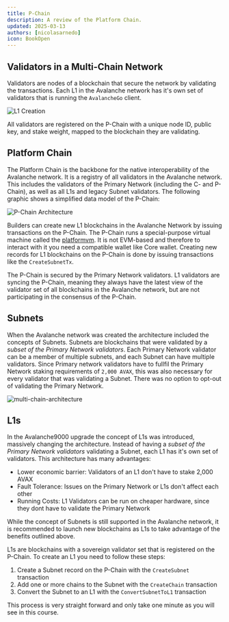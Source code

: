 ```yaml
---
title: P-Chain
description: A review of the Platform Chain.
updated: 2025-03-13
authors: [nicolasarnedo]
icon: BookOpen
---
```


## Validators in a Multi-Chain Network

Validators are nodes of a blockchain that secure the network by validating the transactions.
Each L1 in the Avalanche network has it's own set of validators that is running the `AvalancheGo` client.

<img src="https://qizat5l3bwvomkny.public.blob.vercel-storage.com/builders-hub/course-images/l1-validator-management/l1s-4usH2C4o3WLEqAkK9JLoDgGHezOWqn.png" alt="L1 Creation" />

All validators are registered on the P-Chain with a unique node ID, public key, and stake weight, mapped to the blockchain they are validating.

## Platform Chain

The Platform Chain is the backbone for the native interoperability of the Avalanche network. It is a
registry of all validators in the Avalanche network. This includes the validators of the Primary
Network (including the C- and P-Chain), as well as all L1s and legacy Subnet validators. The
following graphic shows a simplified data model of the P-Chain:

<img src="/common-images/p-chain/data-model.png" alt="P-Chain Architecture" />

Builders can create new L1 blockchains in the Avalanche Network by issuing transactions on the
P-Chain. The P-Chain runs a special-purpose virtual machine called the
[platformvm](https://github.com/ava-labs/avalanchego/tree/master/vms/platformvm). It is not
EVM-based and therefore to interact with it you need a compatible wallet like Core wallet. Creating
new records for L1 blockchains on the P-Chain is done by issuing transactions like the `CreateSubnetTx`.

The P-Chain is secured by the Primary Network validators. L1 validators are syncing the P-Chain,
meaning they always have the latest view of the validator set of all blockchains in the Avalanche
network, but are not participating in the consensus of the P-Chain.


## Subnets

When the Avalanche network was created the architecture included the concepts of Subnets. Subnets
are blockchains that were validated by a *subset of the Primary Network validators*. Each Primary
Network validator can be a member of multiple subnets, and each Subnet can have multiple validators.
Since Primary network validators have to fullfil the Primary Network staking requirements of
`2,000 AVAX`, this was also necessary for every validator that was validating a Subnet. There was no
option to opt-out of validating the Primary Network.

![multi-chain-architecture](public/common-images/multi-chain-architecture/l1s.png)

## L1s

In the Avalanche9000 upgrade the concept of L1s was introduced, massively changing the architecture.
Instead of having a *subset of the Primary Network validators* validating a Subnet, each L1 has it's
own set of validators. This architecture has many advantages:

- Lower economic barrier: Validators of an L1 don't have to stake 2,000 AVAX
- Fault Tolerance: Issues on the Primary Network or L1s don't affect each other
- Running Costs: L1 Validators can be run on cheaper hardware, since they dont have to validate the
  Primary Network

While the concept of Subnets is still supported in the Avalanche network, it is recommended to launch
new blockchains as L1s to take advantage of the benefits outlined above.

L1s are blockchains with a sovereign validator set that is registered on the P-Chain. To create an
L1 you need to follow these steps:

1. Create a Subnet record on the P-Chain with the `CreateSubnet` transaction
2. Add one or more chains to the Subnet with the `CreateChain` transaction
3. Convert the Subnet to an L1 with the `ConvertSubnetToL1` transaction

This process is very straight forward and only take one minute as you will see in this course.

